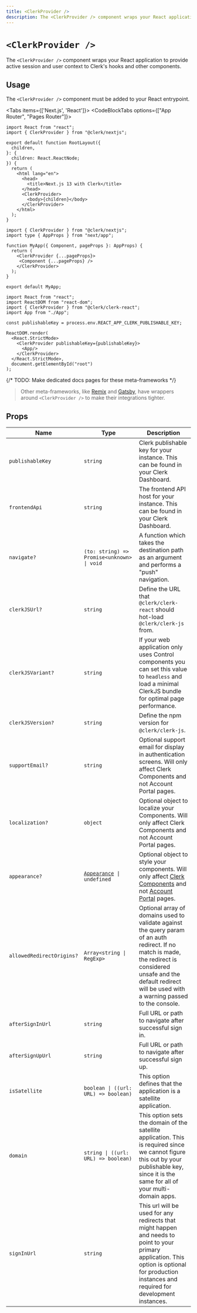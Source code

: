 ---
title: <ClerkProvider />
description: The <ClerkProvider /> component wraps your React application to provide active session and user context to Clerk's hooks and other components.
---

# `<ClerkProvider />`

The `<ClerkProvider />` component wraps your React application to provide active session and user context to Clerk's hooks and other components.

## Usage

The `<ClerkProvider />` component must be added to your React entrypoint.

<Tabs items={['Next.js', 'React']}>
<Tab>
<CodeBlockTabs options={["App Router", "Pages Router"]}>

```tsx filename="app/layout.tsx"
import React from "react";
import { ClerkProvider } from "@clerk/nextjs";

export default function RootLayout({
  children,
}: {
  children: React.ReactNode;
}) {
  return (
    <html lang="en">
      <head>
        <title>Next.js 13 with Clerk</title>
      </head>
      <ClerkProvider>
        <body>{children}</body>
      </ClerkProvider>
    </html>
  );
}
```

```tsx filename="_app.tsx"
import { ClerkProvider } from "@clerk/nextjs";
import type { AppProps } from "next/app";

function MyApp({ Component, pageProps }: AppProps) {
  return (
    <ClerkProvider {...pageProps}>
     <Component {...pageProps} />
    </ClerkProvider>
  );
}

export default MyApp;
```

</CodeBlockTabs>
</Tab>
<Tab>

```tsx filename="index.tsx"
import React from "react";
import ReactDOM from "react-dom";
import { ClerkProvider } from "@clerk/clerk-react";
import App from "./App";

const publishableKey = process.env.REACT_APP_CLERK_PUBLISHABLE_KEY;

ReactDOM.render(
  <React.StrictMode>
    <ClerkProvider publishableKey={publishableKey}>
      <App/>
    </ClerkProvider>
  </React.StrictMode>,
  document.getElementById("root")
);
```

</Tab>
</Tabs>

{/* TODO: Make dedicated docs pages for these meta-frameworks */}
> Other meta-frameworks, like [Remix](/docs/quickstarts/remix#configure-clerk-app) and [Gatsby](/docs/quickstarts/gatsby#update-gatsby-config-ts), have wrappers around `<ClerkProvider />` to make their integrations tighter.

## Props

| Name                      | Type                                                                            | Description                                                                                                                                                                                                                |
| ------------------------- | ------------------------------------------------------------------------------- | -------------------------------------------------------------------------------------------------------------------------------------------------------------------------------------------------------------------------- |
| `publishableKey`          | `string`                                                                        | Clerk publishable key for your instance. This can be found in your Clerk Dashboard.                                                                                                                                        |
| `frontendApi`             | `string`                                                                        | The frontend API host for your instance. This can be found in your Clerk Dashboard.                                                                                                                                        |
| `navigate?`               | `(to: string) => Promise<unknown> \| void`                                      | A function which takes the destination path as an argument and performs a "push" navigation.                                                                                                                               |
| `clerkJSUrl?`             | `string`                                                                        | Define the URL that `@clerk/clerk-react` should hot-load `@clerk/clerk-js` from.                                                                                                                                           |
| `clerkJSVariant?`         | `string`                                                                        | If your web application only uses Control components you can set this value to `headless` and load a minimal ClerkJS bundle for optimal page performance.                                                                  |
| `clerkJSVersion?`         | `string`                                                                        | Define the npm version for `@clerk/clerk-js`.                                                                                                                                                                              |
| `supportEmail?`           | `string`                                                                        | Optional support email for display in authentication screens. Will only affect Clerk Components and not Account Portal pages.                                                                                              |
| `localization?`           | `object`                                                                        | Optional object to localize your Components. Will only affect Clerk Components and not Account Portal pages.                                                                                                               |
| `appearance?`             | <code>[Appearance](/docs/components/customization/overview) \| undefined</code> | Optional object to style your components. Will only affect [Clerk Components][components-ref] and not [Account Portal][ap-ref] pages.                                                                                      |
| `allowedRedirectOrigins?` | `Array<string \| RegExp>`                                                       | Optional array of domains used to validate against the query param of an auth redirect. If no match is made, the redirect is considered unsafe and the default redirect will be used with a warning passed to the console. |
| `afterSignInUrl`          | `string`                                                                        | Full URL or path to navigate after successful sign in.                                                                                                                                                                     |
| `afterSignUpUrl`          | `string`                                                                        | Full URL or path to navigate after successful sign up.                                                                                                                                                                     |
| `isSatellite`             | `boolean \| ((url: URL) => boolean)`                                            | This option defines that the application is a satellite application.                                                                                                                                                       |
| `domain`                  | `string \| ((url: URL) => boolean)`                                             | This option sets the domain of the satellite application. This is required since we cannot figure this out by your publishable key, since it is the same for all of your multi-domain apps.                                |
| `signInUrl`               | `string`                                                                        | This url will be used for any redirects that might happen and needs to point to your primary application. This option is optional for production instances and required for development instances.                         |

[components-ref]: /docs/components/overview
[ap-ref]: /docs/account-portal/overview

